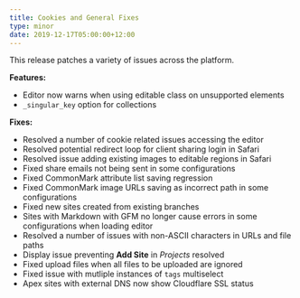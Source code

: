 ```yaml
---
title: Cookies and General Fixes
type: minor
date: 2019-12-17T05:00:00+12:00
---
```


This release patches a variety of issues across the platform.

**Features:**

* Editor now warns when using editable class on unsupported elements
* `_singular_key` option for collections

**Fixes:**

* Resolved a number of cookie related issues accessing the editor
* Resolved potential redirect loop for client sharing login in Safari
* Resolved issue adding existing images to editable regions in Safari
* Fixed share emails not being sent in some configurations
* Fixed CommonMark attribute list saving regression
* Fixed CommonMark image URLs saving as incorrect path in some configurations
* Fixed new sites created from existing branches
* Sites with Markdown with GFM no longer cause errors in some configurations when loading editor
* Resolved a number of issues with non-ASCII characters in URLs and file paths
* Display issue preventing **Add Site** in *Projects* resolved
* Fixed upload files when all files to be uploaded are ignored
* Fixed issue with mutliple instances of `tags` multiselect
* Apex sites with external DNS now show Cloudflare SSL status
